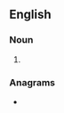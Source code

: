 ==English==

===Noun===
{{head|en|noun plural form}}

# {{plural of|shooter|lang=en}}

===Anagrams===
* {{anagrams|en|orthoses|re-shoots|reshoots|sheroots|soothers}}